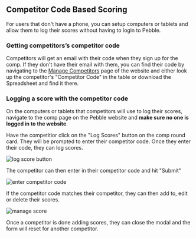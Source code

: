 ## Competitor Code Based Scoring

For users that don't have a phone, you can setup computers or tablets and allow them to log their scores without having to login to Pebble.

### Getting competitors’s competitor code

Competitors will get an email with their code when they sign up for the comp. If they don't have their email with them, you can find their code by navigating to the [Manage Competitors](/competitions/manage-competitors) page of the website and either look up the competitor's "Competitor Code" in the table or download the Spreadsheet and find it there.

### Logging a score with the competitor code

On the computers or tablets that competitors will use to log their scores, navigate to the comp page on the Pebble website and **make sure no one is logged in to the website**.

Have the competitior click on the "Log Scores" button on the comp round card. They will be prompted to enter their competitor code. Once they enter their code, they can log scores.

![log score button](../images/round-card-log-score.png)

The competitor can then enter in their competitor code and hit "Submit"

![enter competitor code](../images/competitor-code.png)

If the competitor code matches their competitor, they can then add to, edit or delete their scores. 

![manage score](../images/manage-score.png)

Once a competitor is done adding scores, they can close the modal and the form will reset for another competitor.


